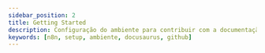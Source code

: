 ---
sidebar_position: 2
title: Getting Started
description: Configuração do ambiente para contribuir com a documentação
keywords: [n8n, setup, ambiente, docusaurus, github]
---

<GettingStartedContribuidor />
